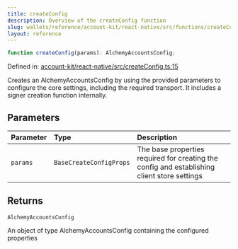 ```yaml
---
title: createConfig
description: Overview of the createConfig function
slug: wallets/reference/account-kit/react-native/src/functions/createConfig
layout: reference
---
```


```ts
function createConfig(params): AlchemyAccountsConfig;
```

Defined in: [account-kit/react-native/src/createConfig.ts:15](https://github.com/alchemyplatform/aa-sdk/blob/49e74eee8606f480b200b4612d00d950da8a8742/account-kit/react-native/src/createConfig.ts#L15)

Creates an AlchemyAccountsConfig by using the provided parameters to configure the core settings, including the required transport. It includes a signer creation function internally.

## Parameters

| Parameter | Type                    | Description                                                                                 |
| :-------- | :---------------------- | :------------------------------------------------------------------------------------------ |
| `params`  | `BaseCreateConfigProps` | The base properties required for creating the config and establishing client store settings |

## Returns

`AlchemyAccountsConfig`

An object of type AlchemyAccountsConfig containing the configured properties
